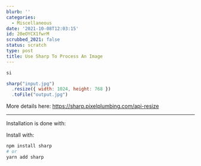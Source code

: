 ```yaml
---
blurb: ''
categories:
  - Miscellaneous
date: '2021-10-08T12:03:15'
id: 20eOYCX1fwrM
scrubbed_2021: false
status: scratch
type: post
title: Use Sharp To Process An Image
---
```


```javascript
si

sharp("input.jpg")
  .resize({ width: 1024, height: 768 })
  .toFile("output.jpg")
```

More details here: https://sharp.pixelplumbing.com/api-resize


---

Installation is done with:

Install with:

```bash
npm install sharp
# or
yarn add sharp
```
